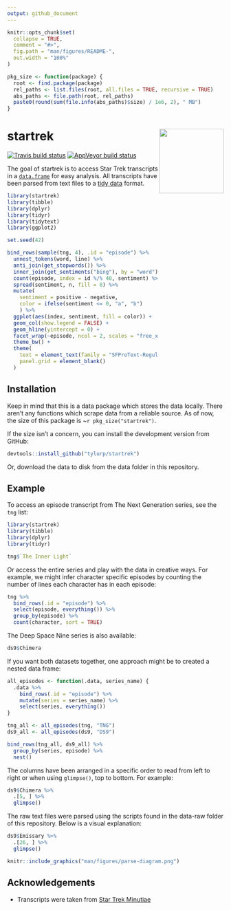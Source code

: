 ```yaml
---
output: github_document
---
```


<!-- README.md is generated from README.Rmd. Please edit that file -->

```r
knitr::opts_chunk$set(
  collapse = TRUE,
  comment = "#>",
  fig.path = "man/figures/README-",
  out.width = "100%"
)

pkg_size <- function(package) {
  root <- find.package(package)
  rel_paths <- list.files(root, all.files = TRUE, recursive = TRUE)
  abs_paths <- file.path(root, rel_paths)
  paste0(round(sum(file.info(abs_paths)$size) / 1e6, 2), " MB")
}
```
# startrek <img src="man/figures/logo.png" align="right" height=150/>
<!-- badges: start -->
[![Travis build status](https://travis-ci.org/tyluRp/startrek.svg?branch=master)](https://travis-ci.org/tyluRp/startrek)
[![AppVeyor build status](https://ci.appveyor.com/api/projects/status/github/tyluRp/startrek?branch=master&svg=true)](https://ci.appveyor.com/project/tyluRp/startrek)
<!-- badges: end -->

The goal of startrek is to access Star Trek transcripts in a [`data.frame`](https://stat.ethz.ch/R-manual/R-devel/library/base/html/data.frame.html) for easy analysis. All transcripts have been parsed from text files to a [tidy data](http://vita.had.co.nz/papers/tidy-data.html) format. 

```r
library(startrek)
library(tibble)
library(dplyr)
library(tidyr)
library(tidytext)
library(ggplot2)

set.seed(42)

bind_rows(sample(tng, 4), .id = "episode") %>% 
  unnest_tokens(word, line) %>% 
  anti_join(get_stopwords()) %>% 
  inner_join(get_sentiments("bing"), by = "word") %>% 
  count(episode, index = id %/% 40, sentiment) %>% 
  spread(sentiment, n, fill = 0) %>% 
  mutate(
    sentiment = positive - negative,
    color = ifelse(sentiment <= 0, "a", "b")
    ) %>% 
  ggplot(aes(index, sentiment, fill = color)) +
  geom_col(show.legend = FALSE) +
  geom_hline(yintercept = 0) +
  facet_wrap(~episode, ncol = 2, scales = "free_x") +
  theme_bw() +
  theme(
    text = element_text(family = "SFProText-Regular"),
    panel.grid = element_blank()
  )
```


## Installation

Keep in mind that this is a data package which stores the data locally. There aren't any functions which scrape data from a reliable source. As of now, the size of this package is ~`r pkg_size("startrek")`. 

If the size isn't a concern, you can install the development version from GitHub:

``` r
devtools::install_github("tylurp/startrek")
```

Or, download the data to disk from the data folder in this repository.

## Example

To access an episode transcript from The Next Generation series, see the `tng` list:

```r
library(startrek)
library(tibble)
library(dplyr)
library(tidyr)

tng$`The Inner Light`
```

Or access the entire series and play with the data in creative ways. For example, we might infer character specific episodes by counting the number of lines each character has in each episode:

```r
tng %>% 
  bind_rows(.id = "episode") %>% 
  select(episode, everything()) %>% 
  group_by(episode) %>% 
  count(character, sort = TRUE)
```

The Deep Space Nine series is also available:

```r
ds9$Chimera
```

If you want both datasets together, one approach might be to created a nested data frame:

```r
all_episodes <- function(.data, series_name) {
  .data %>% 
    bind_rows(.id = "episode") %>% 
    mutate(series = series_name) %>% 
    select(series, everything())
}

tng_all <- all_episodes(tng, "TNG")
ds9_all <- all_episodes(ds9, "DS9")

bind_rows(tng_all, ds9_all) %>% 
  group_by(series, episode) %>% 
  nest() 
```

The columns have been arranged in a specific order to read from left to right or when using `glimpse()`, top to bottom. For example:

```r
ds9$Chimera %>% 
  .[5, ] %>% 
  glimpse()
```

The raw text files were parsed using the scripts found in the data-raw folder of this repository. Below is a visual explanation:

```r
ds9$Emissary %>% 
  .[26, ] %>% 
  glimpse()
```

```r
knitr::include_graphics("man/figures/parse-diagram.png")
```

## Acknowledgements

* Transcripts were taken from [Star Trek Minutiae](http://www.st-minutiae.com/resources/scripts/)
